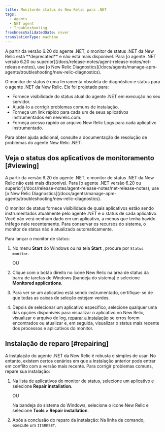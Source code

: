 ```yaml
---
title: Monitorde status do New Relic para .NET
tags:
  - Agents
  - NET agent
  - Troubleshooting
freshnessValidatedDate: never
translationType: machine
---
```


<Callout variant="important">
  A partir da versão 6.20 do agente .NET, o monitor de status .NET da New Relic está <DoNotTranslate>**deprecated**</DoNotTranslate> e não está mais disponível. Para [o agente .NET versão 6.20 ou superior](/docs/release-notes/agent-release-notes/net-release-notes), use [o New Relic Diagnostics](/docs/agents/manage-apm-agents/troubleshooting/new-relic-diagnostics).
</Callout>

O monitor de status é uma ferramenta obsoleta de diagnóstico e status para o agente .NET da New Relic. Ele foi projetado para:

* Fornece visibilidade do status atual do agente .NET em execução no seu servidor.
* Ajudá-lo a corrigir problemas comuns de instalação.
* Forneça um link rápido para cada um de seus aplicativos instrumentados em newrelic.com.
* Forneça acesso rápido ao arquivo New Relic Logs para cada aplicativo instrumentado.

Para obter ajuda adicional, consulte a documentação de resolução de problemas do agente New Relic .NET.

## Veja o status dos aplicativos de monitoramento [#viewing]

<Callout variant="important">
  A partir da versão 6.20 do agente .NET, o monitor de status .NET da New Relic não está mais disponível. Para [o agente .NET versão 6.20 ou superior](/docs/release-notes/agent-release-notes/net-release-notes), use [o New Relic Diagnostics](/docs/agents/manage-apm-agents/troubleshooting/new-relic-diagnostics).
</Callout>

O monitor de status fornece visibilidade de quais aplicativos estão sendo instrumentados atualmente pelo agente .NET e o status de cada aplicativo. Você não verá nenhum dado em um aplicativo, a menos que tenha havido tráfego nele recentemente. Para conservar os recursos do sistema, o monitor de status não é atualizado automaticamente.

Para lançar o monitor de status:

1. No menu <DoNotTranslate>**Start**</DoNotTranslate> do Windows ou na tela <DoNotTranslate>**Start**</DoNotTranslate> , procure por `Status monitor`.

   OU

2. Clique com o botão direito no ícone New Relic na área de status da barra de tarefas do Windows (bandeja do sistema) e selecione <DoNotTranslate>**Monitored applications**</DoNotTranslate>.

3. Para ver se um aplicativo está sendo instrumentado, certifique-se de que todas as caixas de seleção estejam verdes.

4. Depois de selecionar um aplicativo específico, selecione qualquer uma das opções disponíveis para visualizar o aplicativo no New Relic, visualizar o arquivo de log, [reparar a instalação](#repairing) se erros forem encontrados ou atualizar e, em seguida, visualizar o status mais recente dos processos e aplicativos do monitor.

## Instalação de reparo [#repairing]

A instalação do agente .NET da New Relic é robusta e simples de usar. No entanto, existem certos cenários em que a instalação anterior pode entrar em conflito com a versão mais recente. Para corrigir problemas comuns, repare sua instalação:

1. Na lista de aplicativos do monitor de status, selecione um aplicativo e selecione <DoNotTranslate>**Repair installation**</DoNotTranslate>.

   OU

   Na bandeja do sistema do Windows, selecione o ícone New Relic e selecione <DoNotTranslate>**Tools > Repair installation**</DoNotTranslate>.

2. Após a conclusão do reparo da instalação: Na linha de comando, execute um `IISRESET`.